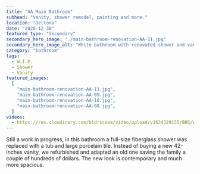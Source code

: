 ```yaml
---
title: "AA Main Bathroom"
subhead: "Vanity, shower remodel, painting and more."
location: "Deltona"
date: "2020-12-30"
featured_type: "Secondary"
secondary_hero_image: "./main-bathroom-renovation-AA-11.jpg"
secondary_hero_image_alt: "White bathroom with renovated shower and vanity"
category: "bathroom"
tags:
  - W.I.P.
  - Shower
  - Vanity
featured_images:
  [
    "main-bathroom-renovation-AA-11.jpg",
    "main-bathroom-renovation-AA-09.jpg",
    "main-bathroom-renovation-AA-10.jpg",
    "main-bathroom-renovation-AA-08.jpg",
  ]
videos:
  - https://res.cloudinary.com/bldrscove/video/upload/v1634329155/BBS/Website-Assets/aa-main-bathroom-overview_t8ba1k.mp4
---
```


Still a work in progress, in this bathroom a full-size fiberglass shower was replaced with a tub and large porcelain tile. Instead of buying a new 42-inches vanity, we refurbished and adapted an old one saving the family a couple of hundreds of dollars. The new look is contemporary and much more spacious.
